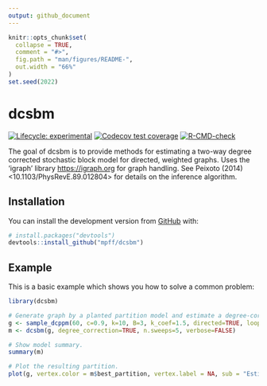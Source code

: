 ```yaml
---
output: github_document
---
```


<!-- README.md is generated from README.Rmd. Please edit that file -->

```r
knitr::opts_chunk$set(
  collapse = TRUE,
  comment = "#>",
  fig.path = "man/figures/README-",
  out.width = "66%"
)
set.seed(2022)
```

# dcsbm

<!-- badges: start -->
[![Lifecycle: experimental](https://img.shields.io/badge/lifecycle-experimental-orange.svg)](https://lifecycle.r-lib.org/articles/stages.html#experimental)
[![Codecov test coverage](https://codecov.io/gh/mpff/dcsbm/branch/main/graph/badge.svg)](https://app.codecov.io/gh/mpff/dcsbm?branch=main)
[![R-CMD-check](https://github.com/mpff/dcsbm/workflows/R-CMD-check/badge.svg)](https://github.com/mpff/dcsbm/actions)
<!-- badges: end -->

The goal of dcsbm is to provide methods for estimating a two-way degree corrected stochastic block model for directed, weighted graphs. 
Uses the 'igraph' library <https://igraph.org> for graph handling. 
See Peixoto (2014) <10.1103/PhysRevE.89.012804> for details on the inference algorithm.


## Installation

You can install the development version from [GitHub](https://github.com/) with:

```r
# install.packages("devtools")
devtools::install_github("mpff/dcsbm")
```


## Example

This is a basic example which shows you how to solve a common problem:

```r
library(dcsbm)

# Generate graph by a planted partition model and estimate a degree-corrected SBM.
g <- sample_dcppm(60, c=0.9, k=10, B=3, k_coef=1.5, directed=TRUE, loops=TRUE)
m <- dcsbm(g, degree_correction=TRUE, n.sweeps=5, verbose=FALSE)

# Show model summary.
summary(m)

# Plot the resulting partition.
plot(g, vertex.color = m$best_partition, vertex.label = NA, sub = "Estimated partition")

```
